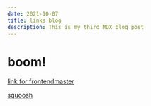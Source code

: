 ```yaml
---
date: 2021-10-07
title: links blog
description: This is my third MDX blog post
---
```


# boom!

[link for frontendmaster](https://frontendmasters.learnwithjason.dev/intro-to-gatsby/create-layout-for-mdx-posts)

[squoosh](https://squoosh.app/)

